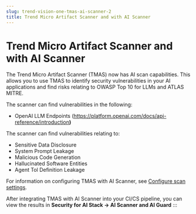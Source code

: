 ```yaml
---
slug: trend-vision-one-tmas-ai-scanner-2
title: Trend Micro Artifact Scanner and with AI Scanner
---
```

# Trend Micro Artifact Scanner and with AI Scanner

The Trend Micro Artifact Scanner (TMAS) now has AI scan capabilities. This allows you to use TMAS to identify security vulnerabilities in your AI applications and find risks relating to OWASP Top 10 for LLMs and ATLAS MITRE.

The scanner can find vulnerabilities in the following:

- OpenAI LLM Endpoints (<https://platform.openai.com/docs/api-reference/introduction>**)**

The scanner can find vulnerabilities relating to:

- Sensitive Data Disclosure
- System Prompt Leakage
- Malicious Code Generation
- Hallucinated Software Entities
- Agent Tol Definition Leakage

For information on configuring TMAS with AI Scanner, see [Configure scan settings](configure-ai-scanner-scan-settings.mdx).

After integrating TMAS with AI Scanner into your CI/CS pipeline, you can view the results in **Security for AI Stack → AI Scanner and AI Guard**
:::
